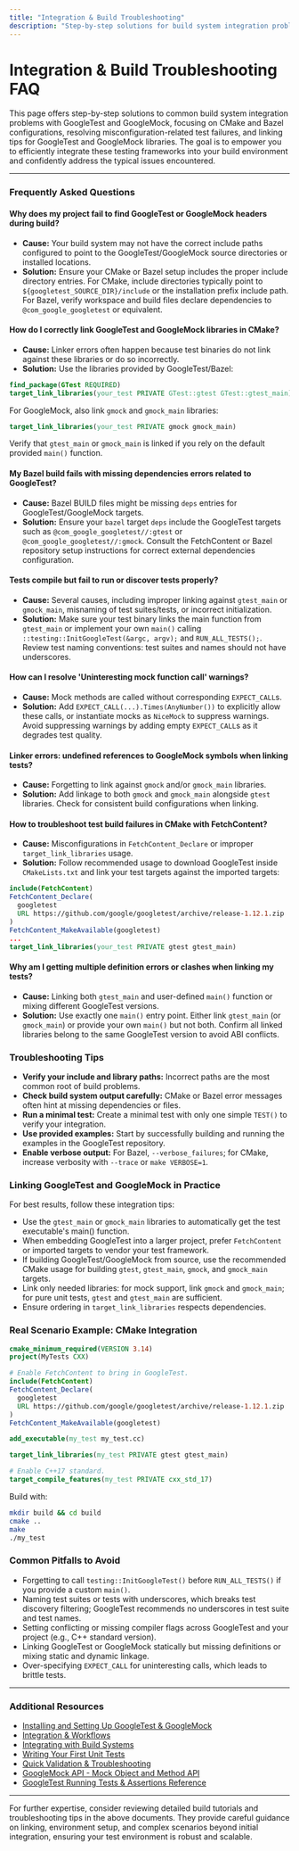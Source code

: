 ```yaml
---
title: "Integration & Build Troubleshooting"
description: "Step-by-step solutions for build system integration problems (e.g., CMake, Bazel), resolving test failures due to misconfiguration, and tips for linking GoogleTest/GoogleMock libraries."
---
```


# Integration & Build Troubleshooting FAQ

This page offers step-by-step solutions to common build system integration problems with GoogleTest and GoogleMock, focusing on CMake and Bazel configurations, resolving misconfiguration-related test failures, and linking tips for GoogleTest and GoogleMock libraries. The goal is to empower you to efficiently integrate these testing frameworks into your build environment and confidently address the typical issues encountered.

---

### Frequently Asked Questions

#### Why does my project fail to find GoogleTest or GoogleMock headers during build?
- **Cause:** Your build system may not have the correct include paths configured to point to the GoogleTest/GoogleMock source directories or installed locations.
- **Solution:** Ensure your CMake or Bazel setup includes the proper include directory entries. For CMake, include directories typically point to `${googletest_SOURCE_DIR}/include` or the installation prefix include path. For Bazel, verify workspace and build files declare dependencies to `@com_google_googletest` or equivalent.

#### How do I correctly link GoogleTest and GoogleMock libraries in CMake?
- **Cause:** Linker errors often happen because test binaries do not link against these libraries or do so incorrectly.
- **Solution:** Use the libraries provided by GoogleTest/Bazel:
```cmake
find_package(GTest REQUIRED)
target_link_libraries(your_test PRIVATE GTest::gtest GTest::gtest_main)
```
For GoogleMock, also link `gmock` and `gmock_main` libraries:
```cmake
target_link_libraries(your_test PRIVATE gmock gmock_main)
```
Verify that `gtest_main` or `gmock_main` is linked if you rely on the default provided `main()` function.

#### My Bazel build fails with missing dependencies errors related to GoogleTest?
- **Cause:** Bazel BUILD files might be missing `deps` entries for GoogleTest/GoogleMock targets.
- **Solution:** Ensure your `bazel` target `deps` include the GoogleTest targets such as `@com_google_googletest//:gtest` or `@com_google_googletest//:gmock`. Consult the FetchContent or Bazel repository setup instructions for correct external dependencies configuration.

#### Tests compile but fail to run or discover tests properly?
- **Cause:** Several causes, including improper linking against `gtest_main` or `gmock_main`, misnaming of test suites/tests, or incorrect initialization.
- **Solution:** Make sure your test binary links the main function from `gtest_main` or implement your own `main()` calling `::testing::InitGoogleTest(&argc, argv);` and `RUN_ALL_TESTS();`. Review test naming conventions: test suites and names should not have underscores.

#### How can I resolve 'Uninteresting mock function call' warnings?
- **Cause:** Mock methods are called without corresponding `EXPECT_CALL`s.
- **Solution:** Add `EXPECT_CALL(...).Times(AnyNumber())` to explicitly allow these calls, or instantiate mocks as `NiceMock` to suppress warnings. Avoid suppressing warnings by adding empty `EXPECT_CALL`s as it degrades test quality.

#### Linker errors: undefined references to GoogleMock symbols when linking tests?
- **Cause:** Forgetting to link against `gmock` and/or `gmock_main` libraries.
- **Solution:** Add linkage to both `gmock` and `gmock_main` alongside `gtest` libraries. Check for consistent build configurations when linking.

#### How to troubleshoot test build failures in CMake with FetchContent?
- **Cause:** Misconfigurations in `FetchContent_Declare` or improper `target_link_libraries` usage.
- **Solution:** Follow recommended usage to download GoogleTest inside `CMakeLists.txt` and link your test targets against the imported targets:
```cmake
include(FetchContent)
FetchContent_Declare(
  googletest
  URL https://github.com/google/googletest/archive/release-1.12.1.zip
)
FetchContent_MakeAvailable(googletest)
...
target_link_libraries(your_test PRIVATE gtest gtest_main)
```

#### Why am I getting multiple definition errors or clashes when linking my tests?
- **Cause:** Linking both `gtest_main` and user-defined `main()` function or mixing different GoogleTest versions.
- **Solution:** Use exactly one `main()` entry point. Either link `gtest_main` (or `gmock_main`) or provide your own `main()` but not both. Confirm all linked libraries belong to the same GoogleTest version to avoid ABI conflicts.

### Troubleshooting Tips

- **Verify your include and library paths:** Incorrect paths are the most common root of build problems.
- **Check build system output carefully:** CMake or Bazel error messages often hint at missing dependencies or files.
- **Run a minimal test:** Create a minimal test with only one simple `TEST()` to verify your integration.
- **Use provided examples:** Start by successfully building and running the examples in the GoogleTest repository.
- **Enable verbose output:** For Bazel, `--verbose_failures`; for CMake, increase verbosity with `--trace` or `make VERBOSE=1`.

### Linking GoogleTest and GoogleMock in Practice

For best results, follow these integration tips:

- Use the `gtest_main` or `gmock_main` libraries to automatically get the test executable's main() function.
- When embedding GoogleTest into a larger project, prefer `FetchContent` or imported targets to vendor your test framework.
- If building GoogleTest/GoogleMock from source, use the recommended CMake usage for building `gtest`, `gtest_main`, `gmock`, and `gmock_main` targets.
- Link only needed libraries: for mock support, link `gmock` and `gmock_main`;
  for pure unit tests, `gtest` and `gtest_main` are sufficient.
- Ensure ordering in `target_link_libraries` respects dependencies.

### Real Scenario Example: CMake Integration

```cmake
cmake_minimum_required(VERSION 3.14)
project(MyTests CXX)

# Enable FetchContent to bring in GoogleTest.
include(FetchContent)
FetchContent_Declare(
  googletest
  URL https://github.com/google/googletest/archive/release-1.12.1.zip
)
FetchContent_MakeAvailable(googletest)

add_executable(my_test my_test.cc)

target_link_libraries(my_test PRIVATE gtest gtest_main)

# Enable C++17 standard.
target_compile_features(my_test PRIVATE cxx_std_17)
```

Build with:
```bash
mkdir build && cd build
cmake ..
make
./my_test
```

### Common Pitfalls to Avoid

- Forgetting to call `testing::InitGoogleTest()` before `RUN_ALL_TESTS()` if you provide a custom `main()`.
- Naming test suites or tests with underscores, which breaks test discovery filtering; GoogleTest recommends no underscores in test suite and test names.
- Setting conflicting or missing compiler flags across GoogleTest and your project (e.g., C++ standard version).
- Linking GoogleTest or GoogleMock statically but missing definitions or mixing static and dynamic linkage.
- Over-specifying `EXPECT_CALL` for uninteresting calls, which leads to brittle tests.

---

### Additional Resources

- [Installing and Setting Up GoogleTest & GoogleMock](/guides/getting-started/installing-and-setting-up)
- [Integration & Workflows](/overview/system-architecture-integrations/integration-and-workflows)
- [Integrating with Build Systems](/guides/scenarios-and-best-practices/integrating-with-build-systems)
- [Writing Your First Unit Tests](/guides/getting-started/writing-your-first-tests)
- [Quick Validation & Troubleshooting](/getting-started/first-test-validation/quick-validation-checks)
- [GoogleMock API - Mock Object and Method API](/api-reference/gmock-api/mock-object-api)
- [GoogleTest Running Tests & Assertions Reference](/docs/reference/testing.md)

---

For further expertise, consider reviewing detailed build tutorials and troubleshooting tips in the above documents. They provide careful guidance on linking, environment setup, and complex scenarios beyond initial integration, ensuring your test environment is robust and scalable.
